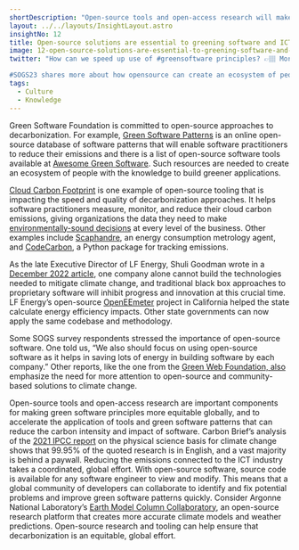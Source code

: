 ```yaml
---
shortDescription: "Open-source tools and open-access research will make green software principles more equitable globally."
layout: ../../layouts/InsightLayout.astro
insightNo: 12
title: Open-source solutions are essential to greening software and ICT
image: 12-open-source-solutions-are-essential-to-greening-software-and-ICT.png
twitter: "How can we speed up use of #greensoftware principles? 👉🏽 More #opensource research and solutions will help.

#SOGS23 shares more about how opensource can create an ecosystem of people with the knowledge to build greener applications ➡️ https://stateof.greensoftware.foundation"
tags:
  - Culture
  - Knowledge
---
```


Green Software Foundation is committed to open-source approaches to decarbonization. For example, [Green Software Patterns](https://patterns.greensoftware.foundation/) is an online open-source database of software patterns that will enable software practitioners to reduce their emissions and there is a list of open-source software tools available at [Awesome Green Software](https://github.com/Green-Software-Foundation/awesome-green-software). Such resources are needed to create an ecosystem of people with the knowledge to build greener applications.

[Cloud Carbon Footprint](https://www.cloudcarbonfootprint.org/) is one example of open-source tooling that is impacting the speed and quality of decarbonization approaches. It helps software practitioners measure, monitor, and reduce their cloud carbon emissions, giving organizations the data they need to make [environmentally-sound decisions](https://www.forbes.com/sites/adrianbridgwater/2023/02/22/greenops-carbon-footprint-treads-closer-to-cloud-developer-efficiency/?sh=1ff941a92982) at every level of the business. Other examples include [Scaphandre](https://github.com/hubblo-org/scaphandre), an energy consumption metrology agent, and [CodeCarbon](https://github.com/mlco2/codecarbon), a Python package for tracking emissions.

As the late Executive Director of LF Energy, Shuli Goodman wrote in a [December 2022 article](https://www.informationweek.com/sustainability/how-open-source-can-help-with-climate-goals), one company alone cannot build the technologies needed to mitigate climate change, and traditional black box approaches to proprietary software will inhibit progress and innovation at this crucial time. LF Energy’s open-source [OpenEEmeter](https://www.lfenergy.org/projects/openeemeter/) project in California helped the state calculate energy efficiency impacts. Other state governments can now apply the same codebase and methodology.

Some SOGS survey respondents stressed the importance of open-source software. One told us, “We also should focus on using open-source software as it helps in saving lots of energy in building software by each company.” Other reports, like the one from the [Green Web Foundation, also](https://www.thegreenwebfoundation.org/news/community-tech-meets-digital-sustainability/) emphasize the need for more attention to open-source and community-based solutions to climate change.

Open-source tools and open-access research are important components for making green software principles more equitable globally, and to accelerate the application of tools and green software patterns that can reduce the carbon intensity and impact of software. Carbon Brief’s analysis of the [2021 IPCC report](https://www.ipcc.ch/report/ar6/wg1/) on the physical science basis for climate change shows that 99.95% of the quoted research is in English, and a vast majority is behind a paywall. Reducing the emissions connected to the ICT industry takes a coordinated, global effort. With open-source software, source code is available for any software engineer to view and modify. This means that a global community of developers can collaborate to identify and fix potential problems and improve green software patterns quickly. Consider Argonne National Laboratory’s [Earth Model Column Collaboratory](https://www.anl.gov/article/new-tool-helps-researchers-investigate-clouds-rain-and-climate-change), an open-source research platform that creates more accurate climate models and weather predictions. Open-source research and tooling can help ensure that decarbonization is an equitable, global effort.